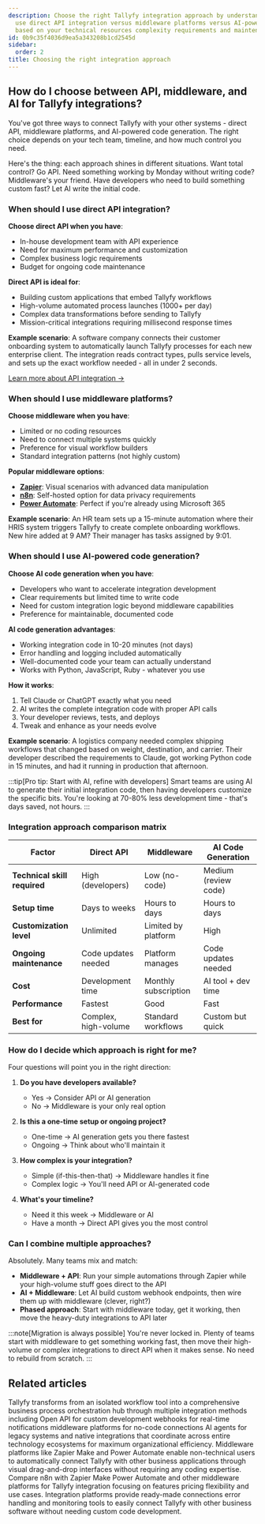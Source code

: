 ```yaml
---
description: Choose the right Tallyfy integration approach by understanding when to
  use direct API integration versus middleware platforms versus AI-powered code generation
  based on your technical resources complexity requirements and maintenance preferences.
id: 0b9c35f4036d9ea5a343208b1cd2545d
sidebar:
  order: 2
title: Choosing the right integration approach
---
```


## How do I choose between API, middleware, and AI for Tallyfy integrations?

You've got three ways to connect Tallyfy with your other systems - direct API, middleware platforms, and AI-powered code generation. The right choice depends on your tech team, timeline, and how much control you need.

Here's the thing: each approach shines in different situations. Want total control? Go API. Need something working by Monday without writing code? Middleware's your friend. Have developers who need to build something custom fast? Let AI write the initial code.

### When should I use direct API integration?

**Choose direct API when you have**:
- In-house development team with API experience
- Need for maximum performance and customization
- Complex business logic requirements
- Budget for ongoing code maintenance

**Direct API is ideal for**:
- Building custom applications that embed Tallyfy workflows
- High-volume automated process launches (1000+ per day)
- Complex data transformations before sending to Tallyfy
- Mission-critical integrations requiring millisecond response times

**Example scenario**: A software company connects their customer onboarding system to automatically launch Tallyfy processes for each new enterprise client. The integration reads contract types, pulls service levels, and sets up the exact workflow needed - all in under 2 seconds.

[Learn more about API integration →](/products/pro/integrations/open-api/)

### When should I use middleware platforms?

**Choose middleware when you have**:
- Limited or no coding resources
- Need to connect multiple systems quickly
- Preference for visual workflow builders
- Standard integration patterns (not highly custom)

**Popular middleware options**:
- **[Zapier](/products/pro/integrations/middleware/zapier/)**: Visual scenarios with advanced data manipulation
- **[n8n](/products/pro/integrations/middleware/n8n/)**: Self-hosted option for data privacy requirements
- **[Power Automate](/products/pro/integrations/middleware/power-automate/)**: Perfect if you're already using Microsoft 365

**Example scenario**: An HR team sets up a 15-minute automation where their HRIS system triggers Tallyfy to create complete onboarding workflows. New hire added at 9 AM? Their manager has tasks assigned by 9:01.

### When should I use AI-powered code generation?

**Choose AI code generation when you have**:
- Developers who want to accelerate integration development
- Clear requirements but limited time to write code
- Need for custom integration logic beyond middleware capabilities
- Preference for maintainable, documented code

**AI code generation advantages**:
- Working integration code in 10-20 minutes (not days)
- Error handling and logging included automatically
- Well-documented code your team can actually understand
- Works with Python, JavaScript, Ruby - whatever you use

**How it works**:
1. Tell Claude or ChatGPT exactly what you need
2. AI writes the complete integration code with proper API calls
3. Your developer reviews, tests, and deploys
4. Tweak and enhance as your needs evolve

**Example scenario**: A logistics company needed complex shipping workflows that changed based on weight, destination, and carrier. Their developer described the requirements to Claude, got working Python code in 15 minutes, and had it running in production that afternoon.

:::tip[Pro tip: Start with AI, refine with developers]
Smart teams are using AI to generate their initial integration code, then having developers customize the specific bits. You're looking at 70-80% less development time - that's days saved, not hours.
:::

### Integration approach comparison matrix

| Factor | Direct API | Middleware | AI Code Generation |
|--------|------------|------------|-------------------|
| **Technical skill required** | High (developers) | Low (no-code) | Medium (review code) |
| **Setup time** | Days to weeks | Hours to days | Hours to days |
| **Customization level** | Unlimited | Limited by platform | High |
| **Ongoing maintenance** | Code updates needed | Platform manages | Code updates needed |
| **Cost** | Development time | Monthly subscription | AI tool + dev time |
| **Performance** | Fastest | Good | Fast |
| **Best for** | Complex, high-volume | Standard workflows | Custom but quick |

### How do I decide which approach is right for me?

Four questions will point you in the right direction:

1. **Do you have developers available?**
   - Yes → Consider API or AI generation
   - No → Middleware is your only real option

2. **Is this a one-time setup or ongoing project?**
   - One-time → AI generation gets you there fastest
   - Ongoing → Think about who'll maintain it

3. **How complex is your integration?**
   - Simple (if-this-then-that) → Middleware handles it fine
   - Complex logic → You'll need API or AI-generated code

4. **What's your timeline?**
   - Need it this week → Middleware or AI
   - Have a month → Direct API gives you the most control

### Can I combine multiple approaches?

Absolutely. Many teams mix and match:

- **Middleware + API**: Run your simple automations through Zapier while your high-volume stuff goes direct to the API
- **AI + Middleware**: Let AI build custom webhook endpoints, then wire them up with middleware (clever, right?)
- **Phased approach**: Start with middleware today, get it working, then move the heavy-duty integrations to API later

:::note[Migration is always possible]
You're never locked in. Plenty of teams start with middleware to get something working fast, then move their high-volume or complex integrations to direct API when it makes sense. No need to rebuild from scratch.
:::


## Related articles
<CardGrid>
<LinkTitleCard header="<b>Pro > Integrations</b>" href="/products/pro/integrations/" > Tallyfy transforms from an isolated workflow tool into a comprehensive business process orchestration hub through multiple integration methods including Open API for custom development webhooks for real-time notifications middleware platforms for no-code connections AI agents for legacy systems and native integrations that coordinate across entire technology ecosystems for maximum organizational efficiency. </LinkTitleCard>
<LinkTitleCard header="<b>Integrations > Middleware</b>" href="/products/pro/integrations/middleware/" > Middleware platforms like Zapier Make and Power Automate enable non-technical users to automatically connect Tallyfy with other business applications through visual drag-and-drop interfaces without requiring any coding expertise. </LinkTitleCard>
<LinkTitleCard header="<b>N8N > n8n vs other middleware platforms</b>" href="/products/pro/integrations/middleware/n8n/n8n-vs-other-middleware-platforms/" > Compare n8n with Zapier Make Power Automate and other middleware platforms for Tallyfy integration focusing on features pricing flexibility and use cases. </LinkTitleCard>
<LinkTitleCard header="<b>Middleware > Why use an integration platform (middleware) with Tallyfy</b>" href="/products/pro/integrations/middleware/why-should-i-use-an-integration-platform-with-tallyfy/" > Integration platforms provide ready-made connections error handling and monitoring tools to easily connect Tallyfy with other business software without needing custom code development. </LinkTitleCard>
</CardGrid>